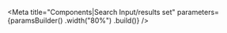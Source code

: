
<Meta
    title="Components|Search Input/results set"
    parameters={paramsBuilder()
        .width("80%")
        .build()}
/>

<Props of={SearchInput} />

<Preview>
    <Story name="default">
        <SearchInput
            results={DEFAULT_RESULTS}
            onValueChange={logValueChanged}
        />
    </Story>
</Preview>

<Preview>
    <Story
        name="knobs"
        decorators={[withKnobs]}
        parameters={paramsBuilder()
            .excludeFromDocs()
            .build()}
    >
        <SearchInput
            results={DEFAULT_RESULTS}
            defaultValue={text("defaultValue")}
            debounceDelay={number("debounceDelay", SearchInput.defaultProps.debounceDelay)}
            minCharacters={number("minCharacters", SearchInput.defaultProps.minCharacters)}
            noResultsMessage={text("noResultsMessage")}
            placeholder={text("placeholder", SearchInputController.defaultProps.placeholder)}
            disabled={boolean("disabled", false)}
            onValueChange={logValueChanged}
        />
    </Story>
</Preview>

<Preview>
    <Story name="selected value">
        <SearchInput
            results={DEFAULT_RESULTS}
            defaultValue={LAURIE_VALUE}
            onValueChange={logValueChanged}
        />
    </Story>
</Preview>

<Preview>
    <Story name="clear on select">
        <SearchInput
            results={DEFAULT_RESULTS}
            clearOnSelect
            onValueChange={logValueChanged}
        />
    </Story>
</Preview>

<Preview>
    <Story name="autofocus">
        <SearchInput
            results={DEFAULT_RESULTS}
            autofocus
            clearOnSelect
            onValueChange={logValueChanged}
        />
    </Story>
</Preview>

<Preview>
    <Story name="disabled">
        <SearchInput
            results={DEFAULT_RESULTS}
            disabled
            onValueChange={logValueChanged}
        />
    </Story>
</Preview>

<Preview>
    <Story name="dont close on blur">
        <SearchInput
            results={DEFAULT_RESULTS}
            closeOnBlur={false}
            closeOnOutsideClick
            onValueChange={logValueChanged}
        />
    </Story>
</Preview>

<Story name="controlled">
    <ControlledSearchInput
        results={DEFAULT_RESULTS}
        value={LAURIE_VALUE}
        onValueChange={logValueChanged}
    />
</Story>


